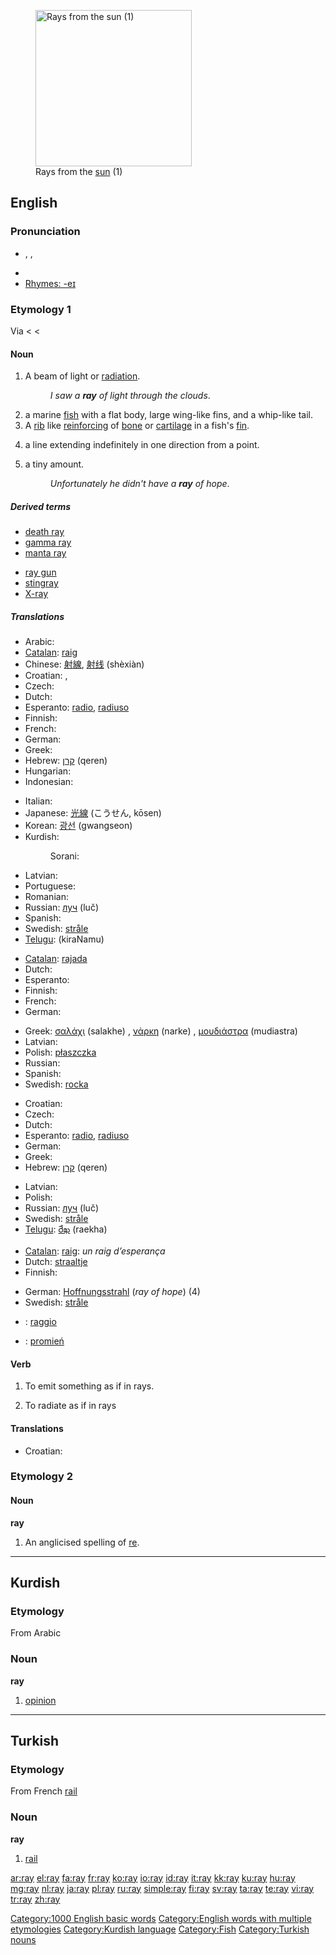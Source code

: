 {{also|Ray}}
[[Image:Crepuscular_rays_with_clouds_and_high_contrast_fg_FL.jpg|thumb|right|250px|Rays from the [[sun]] (1)]]
==English==
{{wikipedia|mul=ray (fish)}}

===Pronunciation===
* {{enPR|rā}}, {{IPA|/reɪ/}}, {{SAMPA|/reI/}}
* {{audio|en-us-ray.ogg|Audio (US)}}
* [[Rhymes:English:-eɪ|Rhymes: -eɪ]]

===Etymology 1===
Via {{etyl|enm}} < {{etyl|fro}} < {{etyl|la}} {{term|radius|lang=la|staff, stake, spoke}}

====Noun====
{{en-noun}}

# A beam of light or [[radiation]].
#: ''I saw a '''ray''' of light through the clouds''.
# a marine [[fish]] with a flat body, large wing-like fins, and a whip-like tail.
# A [[rib]] like [[reinforcing]] of [[bone]] or [[cartilage]] in a fish's [[fin]].
# {{Mathematics}} a line extending indefinitely in one direction from a point.
# {{colloquial}} a tiny amount.
#: ''Unfortunately he didn't have a '''ray''' of hope''.

=====Derived terms=====
{{rel-top|terms derived from ray (noun)}}
* [[death ray]]
* [[gamma ray]]
* [[manta ray]]
{{rel-mid}}
* [[ray gun]]
* [[stingray]]
* [[X-ray]]
{{rel-bottom}}

=====Translations=====
{{trans-top|beam of light or radiation}}
* Arabic: {{Arab|[[شعاع]]}} {{IPAchar|(šoʕāʕ)}} {{m}}
* [[Catalan]]: [[raig]] {{m}}
* Chinese: [[射線]], [[射线]] (shèxiàn)
* Croatian: {{t|hr|zraka|alt=zrȁka|f}}, {{t|hr|zrak|zrȃk|m}}
* Czech: {{t-|cs|paprsek|m}}
* Dutch: {{t-|nl|straal|f}}
* Esperanto: [[radio]], [[radiuso]]
* Finnish: {{t+|fi|säde}}
* French: {{t+|fr|rayon|m}}
* German: {{t+|de|Strahl|m}}
* Greek: {{t+|el|ακτίνα|f|tr=aktina|sc=Grek}}
* Hebrew: [[קרן]] (qeren) {{f}}
* Hungarian: {{t+|hu|sugár}}
* Indonesian: {{t-|id|sinar|xs=Indonesian}}
{{trans-mid}}
* Italian: {{t+|it|raggio|m}}
* Japanese: [[光線]] (こうせん, kōsen)
* Korean: [[광선]] (gwangseon)
* Kurdish:
*: Sorani: {{t|ku|تشک|tr=tishk|sc=KUchar}}
* Latvian: {{t-|lv|stars|m|xs=Latvian}}
* Portuguese: {{t+|pt|raio|m}}
* Romanian: {{t-|ro|rază|f}}
* Russian: [[луч]] (luč) {{m}}
* Spanish: {{t+|es|rayo|m}}
* Swedish: [[stråle]] {{c}}
* [[Telugu]]: {{t|te|కిరణము|sc=Telu}}(kiraNamu)
{{trans-bottom}}

{{trans-top|marine fish with a flat body, large wing-like fins, and a whip-like tail}}
* [[Catalan]]: [[rajada]]
* Dutch: {{t+|nl|rog|m}}
* Esperanto: {{t-|eo|rajo|xs=Esperanto}}
* Finnish: {{t+|fi|rausku}}
* French: {{t+|fr|raie|f}}
* German: {{t+|de|Rochen|m}}
{{trans-mid}}
* Greek: [[σαλάχι]] (salakhe) {{n}}, [[νάρκη]] (narke) {{f}}, [[μουδιάστρα]] (mudiastra) {{f}}
* Latvian: {{t-|lv|raja|f|xs=Latvian}}
* Polish: [[płaszczka]] {{f}}
* Russian: {{t+|ru|скат|m|tr=skat|sc=Cyrl}}
* Spanish: {{t+|es|raya}}
* Swedish: [[rocka]] {{c}}
{{trans-bottom}}

{{trans-top|mathematics: line extending indefinitely in one direction from a point}}
* Croatian: {{t|hr|polupravac|alt=pȍlupravac|m}}
* Czech: {{t-|cs|polopřímka|f}}
* Dutch: {{t-|nl|straal|f}}
* Esperanto: [[radio]], [[radiuso]]
* German: {{t+|de|Strahl|m}}
* Greek: {{t+|el|ακτίνα|f|tr=aktina|sc=Grek}}
* Hebrew: [[קרן]] (qeren) {{f}}
{{trans-mid}}
* Latvian: {{t-|lv|stars|m|xs=Latvian}}
* Polish: {{t+|pl|promień|m}}
* Russian: [[луч]] (luč) {{m}}
* Swedish: [[stråle]] {{c}}
* [[Telugu]]: [[రేఖ]] (raekha)
{{trans-bottom}}

{{trans-top|colloquial: tiny amount}}
* [[Catalan]]: [[raig]]: ''un raig d’esperança''
* Dutch: [[straaltje]] {{n}}
* Finnish: {{t-|fi|rahtunen}}
{{trans-mid}}
* German: [[Hoffnungsstrahl]] {{m}} (''ray of hope'') (4)
* Swedish: [[stråle]] {{c}}
{{trans-bottom}}

{{checktrans-top}}
* {{ttbc|Italian}}: [[raggio]] {{m}}
* {{ttbc|Polish}}: [[promień]] {{m}}
{{trans-bottom}}

====Verb====
{{en-verb}}

# {{transitive}} To emit something as if in rays.
# {{intransitive}} To radiate as if in rays

====Translations====
{{trans-top|to emit something as if in rays, to radiate as if in rays}}
* Croatian: {{t|hr|zračiti|alt=zráčiti}}
{{trans-mid}}
{{trans-bottom}}

===Etymology 2===

====Noun====
'''ray'''

# {{music}} An anglicised spelling of [[re]].

[[Category:1000 English basic words]]
[[Category:English words with multiple etymologies]]

----

==Kurdish==

===Etymology===
From Arabic

===Noun===
'''ray'''

# [[opinion]]

[[Category:Kurdish language]]

----

==Turkish==

===Etymology===
From French [[rail]]

===Noun===
'''ray'''

# [[rail]]

[[Category:Fish]]
[[Category:Turkish nouns]]

[[ar:ray]]
[[el:ray]]
[[fa:ray]]
[[fr:ray]]
[[ko:ray]]
[[io:ray]]
[[id:ray]]
[[it:ray]]
[[kk:ray]]
[[ku:ray]]
[[hu:ray]]
[[mg:ray]]
[[nl:ray]]
[[ja:ray]]
[[pl:ray]]
[[ru:ray]]
[[simple:ray]]
[[fi:ray]]
[[sv:ray]]
[[ta:ray]]
[[te:ray]]
[[vi:ray]]
[[tr:ray]]
[[zh:ray]]